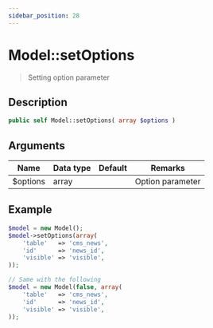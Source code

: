```yaml
---
sidebar_position: 28
---
```


# Model::setOptions

> Setting option parameter

## Description

```php
public self Model::setOptions( array $options )
```

## Arguments

| Name     | Data type | Default | Remarks          |
| -------- | --------- | ------- | ---------------- |
| $options | array     |         | Option parameter |

## Example

```php title="Controller"
$model = new Model();
$model->setOptions(array(
    'table'   => 'cms_news',
    'id'      => 'news_id',
    'visible' => 'visible',
));

// Same with the following
$model = new Model(false, array(
    'table'   => 'cms_news',
    'id'      => 'news_id',
    'visible' => 'visible',
));
```

